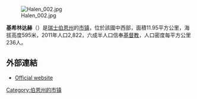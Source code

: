{{noteTA|G1=瑞士地名}}
[[Image:Halen_002.jpg|right]]

'''基希林达赫'''（{{lang-de|Kirchlindach}}）是[[瑞士|瑞士]][[伯恩州|伯恩州]]的[[市镇_(瑞士)|市镇]]，位於該國中西部，面積11.95平方公里，海拔高度595米，2011年人口2,822，六成半人口信奉[[基督教|基督教]]，人口密度每平方公里236人。

==外部連結==
* [https://web.archive.org/web/20180804034954/http://kirchlindach.ch/ Official website]

{{Switzerland-geo-stub}}
[[Category:伯恩州的市镇|Category:伯恩州的市镇]]